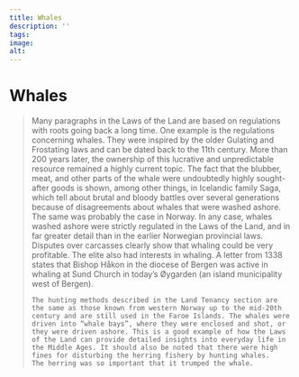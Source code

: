 ```yaml
---
title: Whales
description: ''
tags:
image: 
alt: 
---
```



# Whales

<Blockquote
    quote='“Now, one can hunt a whale where one wants apart from a fin whale during herring season.”'
    footer='Land Tenancy section, chapter 64' />

<Spacer height={40}/>
<Container stil="initial side">
    Many paragraphs in the Laws of the Land are based on regulations with roots going back a long time. 
    One example is the regulations concerning whales. They were inspired by the older Gulating and Frostating laws and can be dated back to the 11th century. 
    More than 200 years later, the ownership of this lucrative and unpredictable resource remained a highly current topic. 
    The fact that the blubber, meat, and other parts of the whale were undoubtedly highly sought-after goods is shown, among other things, in Icelandic family Saga, which tell about brutal and bloody battles over several generations because of disagreements about whales that were washed ashore. 
    The same was probably the case in Norway. 
    In any case, whales washed ashore were strictly regulated in the Laws of the Land, and in far greater detail than in the earlier Norwegian provincial laws. 
    Disputes over carcasses clearly show that whaling could be very profitable. 
    The elite also had interests in whaling. A letter from 1338 states that Bishop Håkon in the diocese of Bergen was active in whaling at Sund Church in today’s Øygarden (an island municipality west of Bergen). 
    
    The hunting methods described in the Land Tenancy section are the same as those known from western Norway up to the mid-20th century and are still used in the Faroe Islands. The whales were driven into “whale bays”, where they were enclosed and shot, or they were driven ashore. This is a good example of how the Laws of the Land can provide detailed insights into everyday life in the Middle Ages. It should also be noted that there were high fines for disturbing the herring fishery by hunting whales. 
    The herring was so important that it trumped the whale.
</Container>